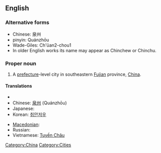 ==English==
{{wikipedia}}

===Alternative forms===
* Chinese: 泉州
* pinyin: Quánzhōu
* Wade-Giles: Ch'üan2-chou1
* In older English works its name may appear as Chinchew or Chinchu.

===Proper noun===
{{en-proper-noun}}

# A [[prefecture]]-level city in southeastern [[Fujian]] province, [[China]].

====Translations====
{{trans-top|a city of China}}
* {{trreq|Arabic}}
* Chinese: [[泉州]] (Quánzhōu)
* Japanese: {{t-|ja|泉州|tr=[[せんしゅう]], Senshū|sc=Jpan}}
* Korean: [[취안저우]]
{{trans-mid}}
* [[Macedonian]]: {{t|mk|Чиенџоу|n|tr=Číendžou|sc=Cyrl|xs=Macedonian}}
* Russian: {{t|ru|Цюаньчжоу|m|tr=Tsjuan’čžóu|sc=Cyrl}} {{indeclinable}}
* Vietnamese: [[Tuyền Châu]]
{{trans-bottom}}

[[Category:China]]
[[Category:Cities]]